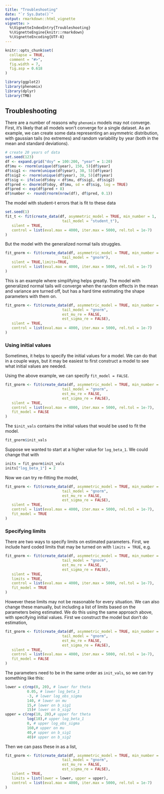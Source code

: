 ```yaml
---
title: "Troubleshooting"
date: "`r Sys.Date()`"
output: rmarkdown::html_vignette
vignette: >
  %\VignetteIndexEntry{Troubleshooting}
  %\VignetteEngine{knitr::rmarkdown}
  %\VignetteEncoding{UTF-8}
---
```


```r
knitr::opts_chunk$set(
  collapse = TRUE,
  comment = "#>",
  fig.width = 7,
  fig.asp = 0.618
)
```

```r
library(ggplot2)
library(phenomix)
library(dplyr)
library(TMB)
```

## Troubleshooting

There are a number of reasons why `phenomix` models may not converge. First, it's likely that all models won't converge for a single dataset. As an example, we can create some data representing an asymmetric distribution, with gaussian tails (no extremes) and random variability by year (both in the mean and standard deviations). 

```r
# create 20 years of data
set.seed(123)
df <- expand.grid("doy" = 100:200, "year" = 1:20)
df$mu <- rnorm(unique(df$year), 150, 5)[df$year]
df$sig1 <- rnorm(unique(df$year), 30, 5)[df$year]
df$sig2 <- rnorm(unique(df$year), 30, 5)[df$year]
df$sig <- ifelse(df$doy < df$mu, df$sig1, df$sig2)
df$pred <- dnorm(df$doy, df$mu, sd = df$sig, log = TRUE)
df$pred <- exp(df$pred + 8)
df$number <- round(rnorm(nrow(df), df$pred, 0.1))

```

The model with student-t errors that is fit to these data 
```r
set.seed(1)
fit_t <- fit(create_data(df, asymmetric_model = TRUE, min_number = 1,
                          tail_model = "student_t"),
   silent = TRUE,
   control = list(eval.max = 4000, iter.max = 5000, rel.tol = 1e-7)
)

```

But the model with the generalized normal tails struggles. 
```r
fit_gnorm <- fit(create_data(df, asymmetric_model = TRUE, min_number = 1,
                          tail_model = "gnorm"),
   silent = TRUE,limits=TRUE,
   control = list(eval.max = 4000, iter.max = 5000, rel.tol = 1e-7)
)
```

This is an example where simplifying helps greatly. The model with generalized normal tails will converge when the random effects in the mean and variance are turned off, but has a hard time estimating the shape parameters with them on.

```r
fit_gnorm <- fit(create_data(df, asymmetric_model = TRUE, min_number = 1,
                          tail_model = "gnorm",
                          est_mu_re = FALSE,
                          est_sigma_re = FALSE),
   silent = TRUE,
   control = list(eval.max = 4000, iter.max = 5000, rel.tol = 1e-7)
)
```

### Using initial values

Sometimes, it helps to specify the initial values for a model. We can do that in a couple ways, but it may be easiest to first construct a model to see what initial values are needed. 

Using the above example, we can specify `fit_model = FALSE`. 

```r
fit_gnorm <- fit(create_data(df, asymmetric_model = TRUE, min_number = 1,
                          tail_model = "gnorm",
                          est_mu_re = FALSE,
                          est_sigma_re = FALSE),
   silent = TRUE,
   control = list(eval.max = 4000, iter.max = 5000, rel.tol = 1e-7),
   fit_model = FALSE
)
```

The `$init_vals` contains the initial values that would be used to fit the model. 
```r
fit_gnorm$init_vals
```

Suppose we wanted to start at a higher value for `log_beta_1`. We could change that with

```r
inits = fit_gnorm$init_vals
inits["log_beta_1"] = 2
```

Now we can try re-fitting the model,

```r
fit_gnorm <- fit(create_data(df, asymmetric_model = TRUE, min_number = 1,
                          tail_model = "gnorm",
                          est_mu_re = FALSE,
                          est_sigma_re = FALSE),
   silent = TRUE,
   control = list(eval.max = 4000, iter.max = 5000, rel.tol = 1e-7),
   fit_model = TRUE
)
```

### Specifying limits

There are two ways to specify limits on estimated parameters. First, we include hard coded limits that may be turned on with `limits = TRUE`, e.g.

```r
fit_gnorm <- fit(create_data(df, asymmetric_model = TRUE, min_number = 1,
                          tail_model = "gnorm",
                          est_mu_re = FALSE,
                          est_sigma_re = FALSE),
   silent = TRUE, 
   limits = TRUE,
   control = list(eval.max = 4000, iter.max = 5000, rel.tol = 1e-7),
   fit_model = TRUE
)
```

However these limits may not be reasonable for every situation. We can also change these manually, but including a list of limits based on the parameters being estimated. We do this using the same approach above, with specifying initial values. First we construct the model but don't do estimation,

```r
fit_gnorm <- fit(create_data(df, asymmetric_model = TRUE, min_number = 1,
                          tail_model = "gnorm",
                          est_mu_re = FALSE,
                          est_sigma_re = FALSE),
   silent = TRUE,
   control = list(eval.max = 4000, iter.max = 5000, rel.tol = 1e-7),
   fit_model = FALSE
)
```

The parameters need to be in the same order as `init_vals`, so we can try something like this:

```r
lower = c(rep(0, 20), # lower for theta
          0.05, # lower log_beta_1
          -3, # lower log_obs_sigma
          140, # lower on mu
          15,# lower on b_sig1
          15)# lower on b_sig2
upper = c(rep(10, 20),# upper for theta
          log(10),# upper log_beta_1
          0, # upper log_obs_sigma
          160,# upper on mu
          40,# upper on b_sig1
          40)# upper on b_sig2
```

Then we can pass these in as a list, 

```r
fit_gnorm <- fit(create_data(df, asymmetric_model = TRUE, min_number = 1,
                          tail_model = "gnorm",
                          est_mu_re = FALSE,
                          est_sigma_re = FALSE),
   silent = TRUE, 
   limits = list(lower = lower, upper = upper),
   control = list(eval.max = 4000, iter.max = 5000, rel.tol = 1e-7)
)
```




